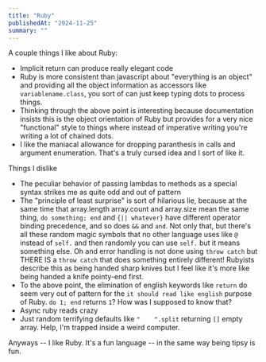 ```yaml
---
title: "Ruby"
publishedAt: "2024-11-25"
summary: ""
---
```


A couple things I like about Ruby:

-   Implicit return can produce really elegant code
-   Ruby is more consistent than javascript about "everything is an object" and
    providing all the object information as accessors like
    `variablename.class`, you sort of can just keep typing dots to process
    things.
-   Thinking through the above point is interesting because documentation
    insists this is the object orientation of Ruby but provides for a very nice
    "functional" style to things where instead of imperative writing you're
    writing a lot of chained dots.
-   I like the maniacal allowance for dropping paranthesis in calls and
    argument enumeration. That's a truly cursed idea and I sort of like it.

Things I dislike

-   The peculiar behavior of passing lambdas to methods as a special syntax
    strikes me as quite odd and out of pattern
-   The "principle of least surprise" is sort of hilarious lie, because at
    the same time that array.length array.count and array.size mean the same
    thing, `do something; end` and `{|| whatever}` have different operator
    binding precedence, and so does `&&` and `and`. Not only that, but there's
    all these random magic symbols that no other language uses like `@` instead
    of `self.` and then randomly you can use `self.` but it means something
    else. Oh and error handling is not done using `throw catch` but THERE IS a
    `throw catch` that does something entirely different! Rubyists describe
    this as being handed sharp knives but I feel like it's more like being
    handed a knife pointy-end first.
-   To the above point, the elimination of english keywords like `return` do
    seem very out of pattern for the `it should read like english` purpose of
    Ruby. `do 1; end` returns `1`? How was I supposed to know that?
-   Async ruby reads crazy
-   Just random terrifying defaults like `"    ".split` returning `[]` empty
    array. Help, I'm trapped inside a weird computer.

Anyways -- I like Ruby. It's a fun language -- in the same way being tipsy is
fun.
